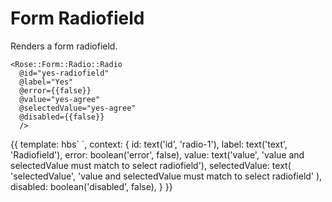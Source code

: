 
<Meta title="Rose|Form/Radio/Radio" component="Form/Radio/Radio" />

# Form Radiofield

Renders a form radiofield.

```htmlbars
<Rose::Form::Radio::Radio
  @id="yes-radiofield"
  @label="Yes"
  @error={{false}}
  @value="yes-agree"
  @selectedValue="yes-agree"
  @disabled={{false}}
  />
```

<Preview>
  <Story name="Basic" height="10rem">{{
    template: hbs`
      <Rose::Form::Radio::Radio
        @id={{id}}
        @label={{label}}
        @error={{error}}
        @value={{value}}
        @selectedValue={{selectedValue}}
        @disabled={{disabled}}
        />
    `,
    context: {
      id: text('id', 'radio-1'),
      label: text('text', 'Radiofield'),
      error: boolean('error', false),
      value: text('value', 'value and selectedValue must match to select radiofield'),
      selectedValue: text(
        'selectedValue',
        'value and selectedValue must match to select radiofield'
      ),
      disabled: boolean('disabled', false),
    }
  }}</Story>
</Preview>
